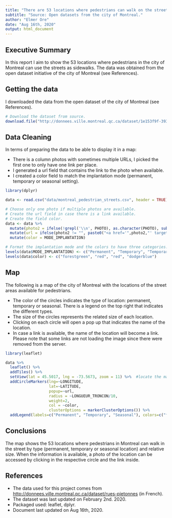 ```yaml
---
title: "There are 53 locations where pedestrians can walk on the streets of Montreal"
subtitle: "Source: Open datasets from the city of Montreal."
author: "Elmer Ore"
date: "Aug 16th, 2020"
output: html_document
---
```

## Executive Summary

In this report I aim to show the 53 locations where pedestrians in the city of Montreal can use the streets as sidewalks. The data was obtained from the open dataset initiative of the city of Montreal (see References).

## Getting the data

I downloaded the data from the open dataset of the city of Montreal (see References).

```r

# Download the dataset from source.
download.file("http://donnees.ville.montreal.qc.ca/dataset/1e153f9f-3930-4133-8d35-ade2e8f7e7e3/resource/ef2a8162-0644-47e7-bd03-bea33f14a5d2/download/projetpietonnisation2017.csv", "data/montreal_pedestrian_streets.csv")

```

## Data Cleaning

In terms of preparing the data to be able to display it in a map:

- There is a column photos with sometimes multiple URLs, I picked the first one to only have one link per place.
- I generated a url field that contains the link to the photo when available.
- I created a color field to match the implantation mode (permanent, temporary or seasonal setting).

```r
library(dplyr)

data <- read.csv("data/montreal_pedestrian_streets.csv", header = TRUE)

# Choose only one photo if multiple photos are available.
# Create the url field in case there is a link available.
# Create the field color.
data <- data %>%
  mutate(photo2 = ifelse(!grepl('\\n', PHOTO), as.character(PHOTO), substring(PHOTO, 1, regexpr("\\n", PHOTO)-1))) %>%
  mutate(url = ifelse(photo2 != "", paste0("<a href='",photo2,"' target=\"_blank\">",TOPONYME,"</a>"), as.character(TOPONYME))) %>%
  mutate(color = MODE_IMPLANTATION)

# Format the implantation mode and the colors to have three categories.
levels(data$MODE_IMPLANTATION) <- c("Permanent", "Temporary", "Temporary", "Seasonal" )
levels(data$color) <- c("forestgreen", "red", "red", "dodgerblue")

```

## Map

The following is a map of the city of Montreal with the locations of the street areas available for pedestrians. 

- The color of the circles indicates the type of location: permanent, temporary or seasonal. There is a legend on the top right that indicates the different types.
- The size of the circles represents the related size of each location.
- Clicking on each circle will open a pop up that indicates the name of the location. 
- In case a link is available, the name of the location will become a link.  Please note that some links are not loading the image since there were removed from the server. 


```r
library(leaflet)

data %>%
  leaflet() %>%
  addTiles() %>%
  setView(lat = 45.5017, lng = -73.5673, zoom = 11) %>%  #locate the map to the center of Montreal.
  addCircleMarkers(lng=~LONGITUDE, 
                   lat=~LATITUDE, 
                   popup=~url,
                   radius = ~LONGUEUR_TRONCON/10,
                   weight=2,
                   col = ~color,
                   clusterOptions = markerClusterOptions()) %>%
  addLegend(labels=c("Permanent", "Temporary", "Seasonal"), colors=c("forestgreen", "red", "dodgerblue"))

```


## Conclusions

The map shows the 53 locations where pedestrians in Montreal can walk in the street by type (permanent, temporary or seasonal location) and relative size. When the information is available, a photo of the location can be accessed by clicking in the respective circle and the link inside. 

## References

- The data used for this project comes from <http://donnees.ville.montreal.qc.ca/dataset/rues-pietonnes> (in French).
- The dataset was last updated on February 2nd. 2020.
- Packaged used: leaflet, dplyr.
- Document last updated on Aug 16th, 2020.
